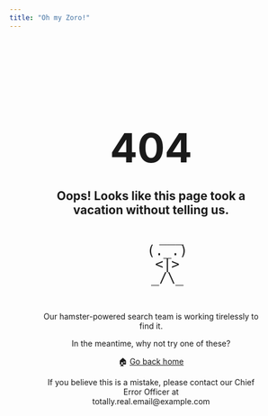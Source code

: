 ```yaml
---
title: "Oh my Zoro!"
---
```


<div style="text-align: center; padding: 50px;">
  <h1 style="font-size: 72px; margin-bottom: 0;">404</h1>
  <h2>Oops! Looks like this page took a vacation without telling us.</h2>

  <pre style="font-size: 24px; line-height: 1;">
     ___
    (._.)
    <|>
    _/\_
  </pre>

  <p>Our hamster-powered search team is working tirelessly to find it.</p>
  <p>In the meantime, why not try one of these?</p>
  <ul style="list-style-type: none; padding: 0;">
    <li>🏠 <a href="/">Go back home</a></li>
  </ul>
  <p>If you believe this is a mistake, please contact our Chief Error Officer at <br>
  totally.real.email@example.com</p>
</div>
